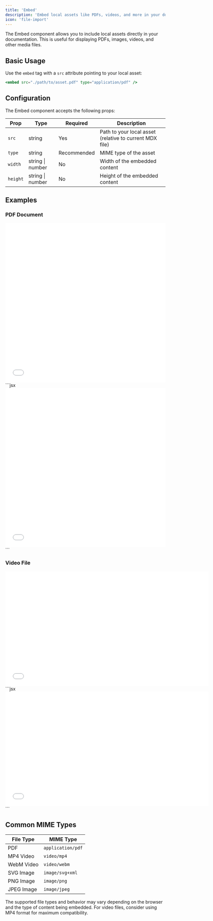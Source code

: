 ```yaml
---
title: 'Embed'
description: 'Embed local assets like PDFs, videos, and more in your documentation'
icon: 'file-import'
---
```


The Embed component allows you to include local assets directly in your documentation. This is useful for displaying PDFs, images, videos, and other media files.

## Basic Usage

Use the `embed` tag with a `src` attribute pointing to your local asset:

```jsx
<embed src="./path/to/asset.pdf" type="application/pdf" />
```

## Configuration

The Embed component accepts the following props:

| Prop | Type | Required | Description |
|------|------|----------|-------------|
| `src` | string | Yes | Path to your local asset (relative to current MDX file) |
| `type` | string | Recommended | MIME type of the asset |
| `width` | string \| number | No | Width of the embedded content |
| `height` | string \| number | No | Height of the embedded content |

## Examples

### PDF Document

<Tabs>
    <Tab title="Example">
        <embed 
            src="./guide-about-ferns.pdf" 
            type="application/pdf"
            width="100%"
            height="500px"
        />
    </Tab>
    <Tab title="Markdown">
        ```jsx
        <embed 
            src="./guide-about-ferns.pdf" 
            type="application/pdf"
            width="100%"
            height="500px"
        />
        ```
    </Tab>
</Tabs>

### Video File

<Tabs>
    <Tab title="Example">
        <embed 
            src="./growing-fern.mp4" 
            type="video/mp4"
            width="640"
            height="360"
        />
    </Tab>
    <Tab title="Markdown">
        ```jsx
        <embed 
            src="./growing-fern.mp4" 
            type="video/mp4"
            width="640"
            height="360"
        />
        ```
    </Tab>
</Tabs>

## Common MIME Types

| File Type | MIME Type |
|-----------|-----------|
| PDF | `application/pdf` |
| MP4 Video | `video/mp4` |
| WebM Video | `video/webm` |
| SVG Image | `image/svg+xml` |
| PNG Image | `image/png` |
| JPEG Image | `image/jpeg` |

<Note>
    The supported file types and behavior may vary depending on the browser and the type of content being embedded. For video files, consider using MP4 format for maximum compatibility.
</Note>